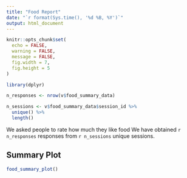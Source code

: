 ```yaml
---
title: "Food Report"
date: "`r format(Sys.time(), '%d %B, %Y')`" 
output: html_document
---
```


```r
knitr::opts_chunk$set(
  echo = FALSE,
  warning = FALSE,
  message = FALSE,
  fig.width = 7,
  fig.height = 5
)

library(dplyr)
```

```r
n_responses <- nrow(v$food_summary_data)

n_sessions <- v$food_summary_data$session_id %>%
  unique() %>%
  length()
```


We asked people to rate how much they like food We have obtained `r n_responses` responses from `r n_sessions` unique sessions.

## Summary Plot

```r
food_summary_plot()
```
